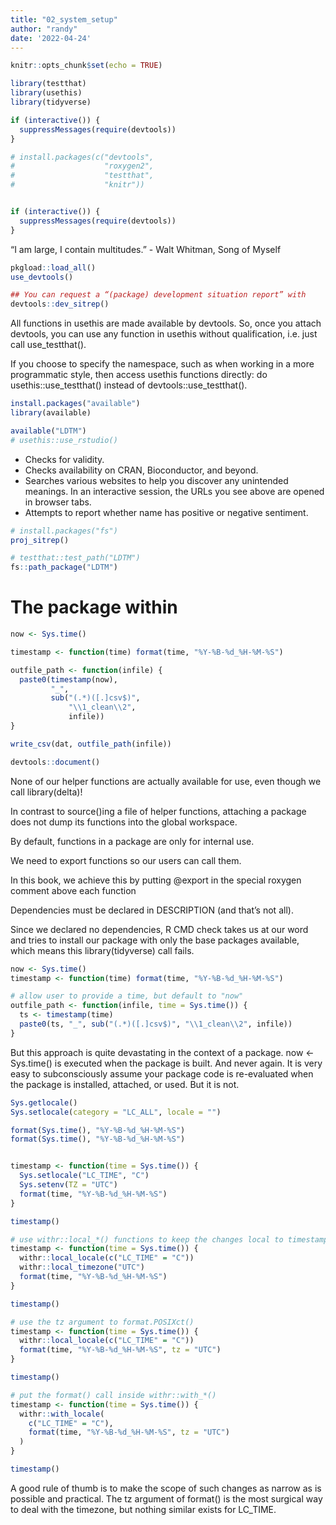 ```yaml
---
title: "02_system_setup"
author: "randy"
date: '2022-04-24'
---
```


```r
knitr::opts_chunk$set(echo = TRUE)

library(testthat)
library(usethis)
library(tidyverse)
```


```r
if (interactive()) {
  suppressMessages(require(devtools))
}

# install.packages(c("devtools", 
#                    "roxygen2", 
#                    "testthat", 
#                    "knitr"))


if (interactive()) {
  suppressMessages(require(devtools))
}
```

"I am large, I contain multitudes." -  Walt Whitman, Song of Myself


```r
pkgload::load_all()
use_devtools()

## You can request a “(package) development situation report” with
devtools::dev_sitrep()
```

All functions in usethis are made available by devtools. 
So, once you attach devtools, you can use any function in usethis without qualification, i.e. just call use_testthat().

If you choose to specify the namespace, such as when working in a more programmatic style, 
then access usethis functions directly: do usethis::use_testthat() instead of devtools::use_testthat().

```r
install.packages("available")
library(available)

available("LDTM")
# usethis::use_rstudio()
```

- Checks for validity.
- Checks availability on CRAN, Bioconductor, and beyond.
- Searches various websites to help you discover any unintended meanings. In an interactive session, the URLs you see above are opened in browser tabs.
- Attempts to report whether name has positive or negative sentiment.

```r
# install.packages("fs")
proj_sitrep()

# testthat::test_path("LDTM")
fs::path_package("LDTM")
```

# The package within

```r
now <- Sys.time()

timestamp <- function(time) format(time, "%Y-%B-%d_%H-%M-%S")

outfile_path <- function(infile) {
  paste0(timestamp(now), 
         "_", 
         sub("(.*)([.]csv$)", 
             "\\1_clean\\2",
             infile))
}

write_csv(dat, outfile_path(infile))

devtools::document()
```

None of our helper functions are actually available for use,
even though we call library(delta)! 

In contrast to source()ing a file of helper functions, 
attaching a package does not dump its functions into the global workspace. 

By default, functions in a package are only for internal use.

We need to export functions so our users can call them. 

In this book, we achieve this by putting @export 
in the special roxygen comment above each function


Dependencies must be declared in DESCRIPTION (and that’s not all). 

Since we declared no dependencies, 
R CMD check takes us at our word and tries to install our package 
with only the base packages available, 
which means this library(tidyverse) call fails.

```r
now <- Sys.time()
timestamp <- function(time) format(time, "%Y-%B-%d_%H-%M-%S")

# allow user to provide a time, but default to "now"
outfile_path <- function(infile, time = Sys.time()) {
  ts <- timestamp(time)
  paste0(ts, "_", sub("(.*)([.]csv$)", "\\1_clean\\2", infile))
}
```

But this approach is quite devastating in the context of a package. now <- Sys.time() is executed when the package is built. And never again. It is very easy to subconsciously assume your package code is re-evaluated when the package is installed, attached, or used. But it is not. 



```r
Sys.getlocale()
Sys.setlocale(category = "LC_ALL", locale = "")

format(Sys.time(), "%Y-%B-%d_%H-%M-%S")
format(Sys.time(), "%Y-%B-%d_%H-%M-%S")


timestamp <- function(time = Sys.time()) {
  Sys.setlocale("LC_TIME", "C")
  Sys.setenv(TZ = "UTC")
  format(time, "%Y-%B-%d_%H-%M-%S")
}

timestamp()

```

```r
# use withr::local_*() functions to keep the changes local to timestamp()
timestamp <- function(time = Sys.time()) {
  withr::local_locale(c("LC_TIME" = "C"))
  withr::local_timezone("UTC")
  format(time, "%Y-%B-%d_%H-%M-%S")
}

timestamp()

# use the tz argument to format.POSIXct()
timestamp <- function(time = Sys.time()) {
  withr::local_locale(c("LC_TIME" = "C"))
  format(time, "%Y-%B-%d_%H-%M-%S", tz = "UTC")
}

timestamp()

# put the format() call inside withr::with_*()
timestamp <- function(time = Sys.time()) {
  withr::with_locale(
    c("LC_TIME" = "C"),
    format(time, "%Y-%B-%d_%H-%M-%S", tz = "UTC")
  )
}

timestamp()
```


A good rule of thumb is to make the scope of such changes as narrow as is possible and practical. The tz argument of format() is the most surgical way to deal with the timezone, but nothing similar exists for LC_TIME. 






